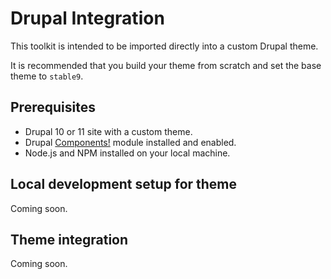 
<Meta title="Documentation/Drupal Integration" />

# Drupal Integration

This toolkit is intended to be imported directly into a custom Drupal theme.

It is recommended that you build your theme from scratch and set the base theme to `stable9`.

## Prerequisites

- Drupal 10 or 11 site with a custom theme.
- Drupal [Components!](https://www.drupal.org/project/components) module installed and enabled.
- Node.js and NPM installed on your local machine.

## Local development setup for theme

Coming soon.

## Theme integration

Coming soon.
